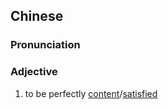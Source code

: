 {{also|心满意足}}
==Chinese==
{{zh-forms|s=心满意足}}

===Pronunciation===
{{zh-pron
|m=xīnmǎnyìzú
|c=sam1 mun5 ji3 zuk1
|mn=sim-móa-ì-chiok
|cat=a
}}

===Adjective===
{{zh-adj}}

# to be perfectly [[content]]/[[satisfied]]
